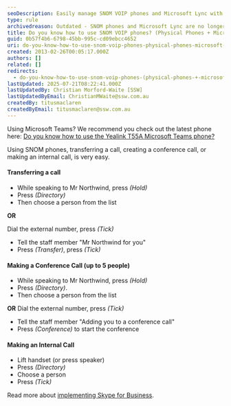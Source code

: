 ```yaml
---
seoDescription: Easily manage SNOM VOIP phones and Microsoft Lync with expert guidance on transferring calls, creating conferences, and making internal connections.
type: rule
archivedreason: Outdated - SNOM phones and Microsoft Lync are no longer widely used or supported. See https://www.ssw.com.au/rules/rules-to-better-microsoft-teams/
title: Do you know how to use SNOM VOIP phones? (Physical Phones + Microsoft Lync)
guid: 0b57f4b6-6798-45bb-995c-cd09ebcc4652
uri: do-you-know-how-to-use-snom-voip-phones-physical-phones-microsoft-lync
created: 2013-02-26T00:05:17.000Z
authors: []
related: []
redirects:
  - do-you-know-how-to-use-snom-voip-phones-(physical-phones-+-microsoft-lync)
lastUpdated: 2025-07-21T08:22:41.000Z
lastUpdatedBy: Christian Morford-Waite [SSW]
lastUpdatedByEmail: ChristianMWaite@ssw.com.au
createdBy: titusmaclaren
createdByEmail: titusmaclaren@ssw.com.au
---
```


Using Microsoft Teams? We recommend you check out the latest phone here: [Do you know how to use the Yealink T55A Microsoft Teams phone?](/do-you-know-how-to-use-the-yealink-t55a-microsoft-teams-phone)

<youtubeEmbed url="https://www.youtube.com/embed/NZTY5f1mMWk?rel=0" description="" />

Using SNOM phones, transferring a call, creating a conference call, or making an internal call, is very easy.
#### Transferring a call

* While speaking to Mr Northwind, press _(Hold)_
* Press _(Directory)_
* Then choose a person from the list

**OR**

Dial the external number, press _(Tick)_

* Tell the staff member "Mr Northwind for you"
* Press _(Transfer)_, press _(Tick)_

#### Making a Conference Call (up to 5 people)

* While speaking to Mr Northwind, press _(Hold)_
* Press _(Directory)_.
* Then choose a person from the list

**OR**
Dial the external number, press _(Tick)_

* Tell the staff member "Adding you to a conference call"
* Press _(Conference)_ to start the conference

#### Making an Internal Call

* Lift handset (or press speaker)
* Press _(Directory)_
* Choose a person
* Press _(Tick)_

Read more about [implementing Skype for Business](http://www.ssw.com.au/ssw/Consulting/Lync.aspx).

